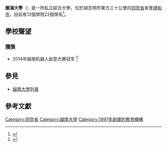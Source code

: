 {{Infobox University
| Name = 雒鴻大學
| EnglishName = Lạc Hồng University
| SealImage = 
| Motto = 
| Established = 1997年
| anniversary = 9月24日
| Type = [[私立大學|私立大學]]
| chairman = 
| president =
| Location = [[越南|越南]][[同奈省|同奈省]][[邊和市|邊和市]]{{link-vi|黃文藝|Huỳnh Văn Nghệ}}路10號<br>（10 Huỳnh văn nghệ, phường bửu long, Biên Hòa）
| Campus = 市區
| Area =
| Faculty =
| Student =
| Undergraduate =
| Postgraduate =
| former_names =
| Nickname =
| Website = {{URL|http://en.lhu.edu.vn/}}
}}

'''雒鴻大學'''（{{Vie|v=Trường Đại học Lạc Hồng|hn=場大學雒鴻}}）是一所私立綜合大學，位於胡志明市東方三十公里的[[同奈省|同奈省]]省會[[邊和市|邊和市]]，目前有12個學院22個學系<ref>{{Cite web |url=http://www.lhu.edu.vn/289/Cao-dang-nghe.html |title=Tổng quan chương trình đào tạo Cao đẳng nghề |access-date=2014-07-21 |archive-date=2021-01-20 |archive-url=https://web.archive.org/web/20210120213350/https://lhu.edu.vn/289/Cao-dang-nghe.html |dead-url=no }}</ref>。

== 學校聲望 ==
=== 獲獎 ===
* 2014年越南机器人創意大赛冠军 <ref>{{Cite web |url=http://cn.nhandan.org.vn/mobile/mobile_society/mobile_science/item/1996701.html |title=人民報網 - 雒鸿大学NVN机器人团队夺得2014年越南机器人创意大赛冠军 |access-date=2014-07-29 |archive-date=2016-03-04 |archive-url=https://web.archive.org/web/20160304220336/http://cn.nhandan.org.vn/mobile/mobile_society/mobile_science/item/1996701.html |dead-url=no }}</ref>

==參見==
*[[越南大學列表|越南大學列表]]

== 參考文獻 ==
{{Reflist}}

[[Category:同奈省|Category:同奈省]]
[[Category:越南大學|Category:越南大學]]
[[Category:1997年創建的教育機構|Category:1997年創建的教育機構]]